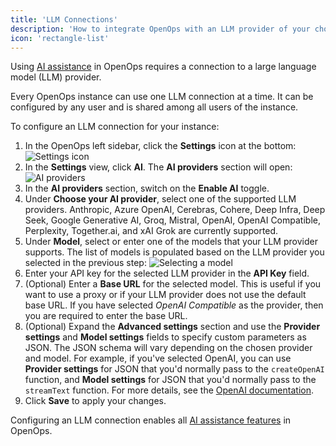 ```yaml
---
title: 'LLM Connections'
description: 'How to integrate OpenOps with an LLM provider of your choice'
icon: 'rectangle-list'
---
```


Using [AI assistance](/ai-assistance/overview) in OpenOps requires a connection to a large language model (LLM) provider.

Every OpenOps instance can use one LLM connection at a time. It can be configured by any user and is shared among all users of the instance.

To configure an LLM connection for your instance:
1. In the OpenOps left sidebar, click the **Settings** icon at the bottom:
![Settings icon](/images/access-llm-settings-icon.png)
2. In the **Settings** view, click **AI**. The **AI providers** section will open:
![AI providers](/images/access-llm-ai-providers.png)
3. In the **AI providers** section, switch on the **Enable AI** toggle.
4. Under **Choose your AI provider**, select one of the supported LLM providers. Anthropic, Azure OpenAI, Cerebras, Cohere, Deep Infra, Deep Seek, Google Generative AI, Groq, Mistral, OpenAI, OpenAI Compatible, Perplexity, Together.ai, and xAI Grok are currently supported.
5. Under **Model**, select or enter one of the models that your LLM provider supports. The list of models is populated based on the LLM provider you selected in the previous step:
![Selecting a model](/images/access-llm-models.png)
6. Enter your API key for the selected LLM provider in the **API Key** field.
7. (Optional) Enter a **Base URL** for the selected model. This is useful if you want to use a proxy or if your LLM provider does not use the default base URL. If you have selected _OpenAI Compatible_ as the provider, then you are required to enter the base URL.
8. (Optional) Expand the **Advanced settings** section and use the **Provider settings** and **Model settings** fields to specify custom parameters as JSON. The JSON schema will vary depending on the chosen provider and model. For example, if you've selected OpenAI, you can use **Provider settings** for JSON that you'd normally pass to the `createOpenAI` function, and **Model settings** for JSON that you'd normally pass to the `streamText` function. For more details, see the [OpenAI documentation](https://platform.openai.com/docs/api-reference).
9. Click **Save** to apply your changes.

Configuring an LLM connection enables all [AI assistance features](/ai-assistance/overview) in OpenOps.

